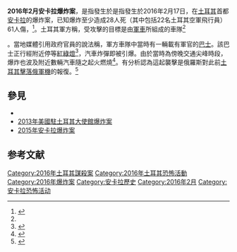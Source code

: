 {{Infobox civilian attack
| title       = 2016年2月安卡拉爆炸案
| partof      = 
| image       = Merasim Sokak 2016 bombing.jpg
| caption     = 攝於爆炸發生後
| location    = [[土耳其|土耳其]][[安卡拉|安卡拉]]
| target      = 軍事人員
| coordinates = {{coord|39.9154|32.8406|type:road|display=inline,title}}
| date        = 2016年2月17日
| time        = 下午6時31分
| timezone    = [[UTC+2|UTC+2]]
| type        = [[汽车炸弹|汽车炸弹]]襲擊， [[自殺攻擊|自殺攻擊]] 
| fatalities  = 28<ref name=cnnturk>{{cite web|url=http://www.cnnturk.com/turkiye/ankarada-siddetli-patlama|title=Ankara'da askeri servis aracına bombalı saldırı|date=17 February 2016|work=CNN Türk|language=tr|accessdate=17 February 2016|archive-date=2018-12-24|archive-url=https://web.archive.org/web/20181224181410/https://www.cnnturk.com/turkiye/ankarada-siddetli-patlama|dead-url=no}}</ref> 
| injuries    = 61<ref name=cnnturk/>
| susperps    = [[俄羅斯|俄羅斯]] <br/>[[库尔德斯坦工人党|库尔德斯坦工人党]] <br/> [[伊斯兰国|伊斯兰国]]
| perpetrator = Salih Necar (宣稱)
| weapons     = 
| motive      = 未知
}}
'''2016年2月安卡拉爆炸案'''，是指發生於是指發生於2016年2月17日，在[[土耳其|土耳其]]首都[[安卡拉|安卡拉]]的爆炸案，已知爆炸至少造成28人死（其中包括22名土耳其空軍飛行員）61人傷，<ref name="cna20160218">{{cite news|title=土耳其首都爆炸案 死亡人數增至28人[影]|url=http://www.cna.com.tw/news/firstnews/201602180012-1.aspx|accessdate=2016-02-18|agency=[[中央社|中央社]]|date=2016-02-18|archive-date=2016-02-18|archive-url=https://web.archive.org/web/20160218092528/http://www.cna.com.tw/news/firstnews/201602180012-1.aspx|dead-url=no}}</ref>。土耳其軍方稱，受攻擊的目標是由[[軍車|軍車]]所組成的車隊<ref name="BBC/ZH">{{cite news|author1=編譯/責編：路西|title=土耳其首都遭炸彈襲擊28死逾60傷|url=http://www.bbc.com/zhongwen/trad/world/2016/02/160217_turkey_blast|accessdate=2016-02-18|agency=[[BBC中文網|BBC中文網]]|date=2016-02-17|archive-date=2016-02-20|archive-url=https://web.archive.org/web/20160220022603/http://www.bbc.com/zhongwen/trad/world/2016/02/160217_turkey_blast|dead-url=no}}</ref>。當地媒體引用政府官員的說法稱，軍方車隊中當時有一輛載有軍官的[[巴士|巴士]]。該巴士正行經{{le|克孜拉伊广场|Kızılay Meydanı}}附近停等[[紅綠燈|紅綠燈]]<ref name="The Siver Times">{{cite news|title=TURKEY: AN ATTACK LEFT 28 DEAD AND 61 INJURED IN ANKARA|url=http://sivertimes.com/turkey-an-attack-left-28-dead-and-61-injured-in-ankara/9891|accessdate=2016-02-18|agency=The Siver Times|date=2016-02-17|language=en|archive-date=2016-02-25|archive-url=https://web.archive.org/web/20160225064109/http://sivertimes.com/turkey-an-attack-left-28-dead-and-61-injured-in-ankara/9891|dead-url=no}}</ref>，汽車炸彈即被引爆。由於當時為傍晚交通尖峰時段，爆炸也波及附近數輛汽車隨之起火燃燒<ref name="voachinese">{{cite news|title=土耳其汽车炸弹袭击28人丧生，总统誓言报复|url=http://www.voachinese.com/content/voa-news-turkey-explosion-20160217/3195219.html|accessdate=2016-02-18|agency=[[美國之音|美國之音]]|date=2016-02-18|archive-date=2016-02-19|archive-url=https://web.archive.org/web/20160219093412/http://www.voachinese.com/content/voa-news-turkey-explosion-20160217/3195219.html|dead-url=no}}</ref>。有分析認為這起襲擊是俄羅斯對此前[[2015年土耳其击落俄罗斯战斗机事件|土耳其擊落俄軍機]]的報復。<ref>{{Cite web|title=22名飞行员惨死！土耳其遭到当头一棒，普京：有仇就报，绝不拖延_手机网易网|url=https://www.163.com/dy/article/EV7HA8CE05370E2X.html|access-date=2021-12-31|date=2019-11-30|last=娱影娱行|work=www.163.com|archive-date=2022-04-22|archive-url=https://web.archive.org/web/20220422221636/https://www.163.com/dy/article/EV7HA8CE05370E2X.html}}</ref>

== 參見 ==
*{{le|2007年安卡拉爆炸案|2007 Ankara bombing}}
*[[2013年美國駐土耳其大使館爆炸案|2013年美國駐土耳其大使館爆炸案]]
*[[2015年安卡拉爆炸案|2015年安卡拉爆炸案]]

==参考文献==
{{Reflist|2}}
{{VOA}}
{{commons category|2016 Ankara bombing}}
{{2016年土耳其爆炸袭击}}
[[Category:2016年土耳其謀殺案|Category:2016年土耳其謀殺案]]
[[Category:2016年土耳其恐怖活動|Category:2016年土耳其恐怖活動]]
[[Category:2016年爆炸案|Category:2016年爆炸案]]
[[Category:安卡拉歷史|Category:安卡拉歷史]]
[[Category:2016年2月|Category:2016年2月]]
[[Category:安卡拉恐怖活动|Category:安卡拉恐怖活动]]